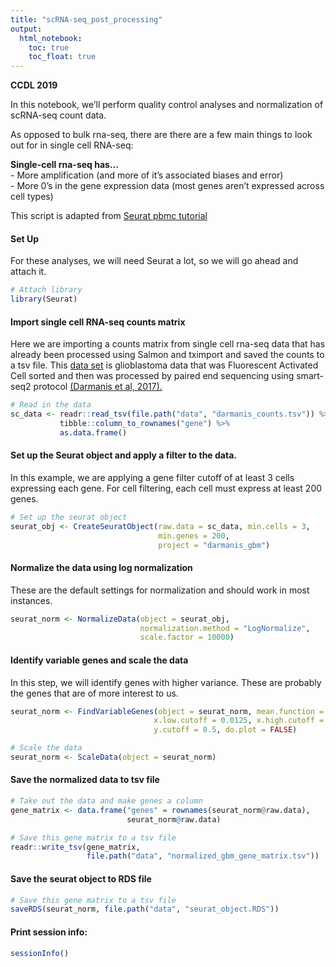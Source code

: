 ```yaml
---
title: "scRNA-seq_post_processing"
output:   
  html_notebook: 
    toc: true
    toc_float: true
---
```


**CCDL 2019**

In this notebook, we'll perform quality control analyses and normalization of 
scRNA-seq count data. 

As opposed to bulk rna-seq, there are there are a few main things to look out for
in single cell RNA-seq:

**Single-cell rna-seq has...**  
- More amplification (and more of it's associated biases and error)  
- More 0's in the gene expression data (most genes aren't expressed across cell types)  

This script is adapted from 
[Seurat pbmc tutorial](https://satijalab.org/seurat/pbmc3k_tutorial.html)
  
#### Set Up 
For these analyses, we will need Seurat a lot, so we will go ahead and attach it.  
```r
# Attach library
library(Seurat)
```

#### Import single cell RNA-seq counts matrix
Here we are importing a counts matrix from single cell rna-seq data that has 
already been processed using Salmon and tximport and saved the counts to a tsv 
file. 
This [data set](https://www.ncbi.nlm.nih.gov/geo/query/acc.cgi?acc=GSE84465) 
is glioblastoma data that was Fluorescent Activated Cell sorted 
and then was processed by paired end sequencing using smart-seq2 protocol 
[(Darmanis et al, 2017).](https://www.ncbi.nlm.nih.gov/pubmed/29091775) 
```r
# Read in the data
sc_data <- readr::read_tsv(file.path("data", "darmanis_counts.tsv")) %>% 
           tibble::column_to_rownames("gene") %>% 
           as.data.frame()
```

#### Set up the Seurat object and apply a filter to the data. 
In this example, we are applying a gene filter cutoff of at least 3 cells 
expressing each gene. 
For cell filtering, each cell must express at least 200 genes.
```r
# Set up the seurat object 
seurat_obj <- CreateSeuratObject(raw.data = sc_data, min.cells = 3,
                                 min.genes = 200, 
                                 project = "darmanis_gbm")
```

#### Normalize the data using log normalization
These are the default settings for normalization and should work in most 
instances. 
```r
seurat_norm <- NormalizeData(object = seurat_obj, 
                             normalization.method = "LogNormalize",
                             scale.factor = 10000)
```

#### Identify variable genes and scale the data
In this step, we will identify genes with higher variance. 
These are probably the genes that are of more interest to us.
```r
seurat_norm <- FindVariableGenes(object = seurat_norm, mean.function = ExpMean,
                                x.low.cutoff = 0.0125, x.high.cutoff = 3,
                                y.cutoff = 0.5, do.plot = FALSE)

# Scale the data
seurat_norm <- ScaleData(object = seurat_norm)
```

#### Save the normalized data to tsv file
```r
# Take out the data and make genes a column
gene_matrix <- data.frame("genes" = rownames(seurat_norm@raw.data),
                          seurat_norm@raw.data)

# Save this gene matrix to a tsv file
readr::write_tsv(gene_matrix, 
                 file.path("data", "normalized_gbm_gene_matrix.tsv"))
```

#### Save the seurat object to RDS file
```r
# Save this gene matrix to a tsv file
saveRDS(seurat_norm, file.path("data", "seurat_object.RDS"))
```

#### Print session info:
```r
sessionInfo()
```
